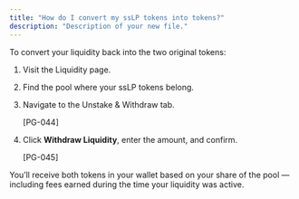 ```yaml
---
title: "How do I convert my ssLP tokens into tokens?"
description: "Description of your new file."
---
```


To convert your liquidity back into the two original tokens:

1. Visit the Liquidity page.
2. Find the pool where your ssLP tokens belong.
3. Navigate to the Unstake & Withdraw tab.

   [PG-044]
4. Click **Withdraw Liquidity**, enter the amount, and confirm.

   [PG-045]

You’ll receive both tokens in your wallet based on your share of the pool — including fees earned during the time your liquidity was active.